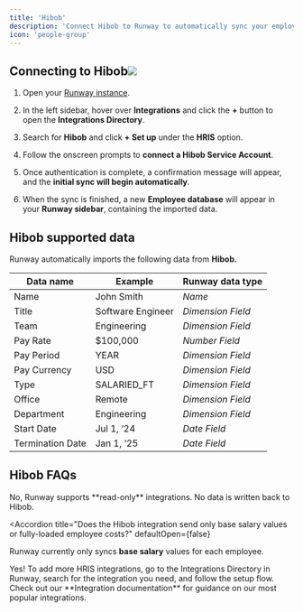 ```yaml
---
title: 'Hibob'
description: 'Connect Hibob to Runway to automatically sync your employee data. Keep your workforce information up to date and easily incorporate headcount and salaries into your financial models.'
icon: 'people-group'
---
```


## Connecting to Hibob![](/images/hibob.png)

1. Open your [Runway instance](https://app.runway.com/).

2. In the left sidebar, hover over **Integrations** and click the **+** button to open the **Integrations Directory**.

3. Search for **Hibob** and click **+ Set up** under the **HRIS** option.

4. Follow the onscreen prompts to **connect a Hibob Service Account**.

5. Once authentication is complete, a confirmation message will appear, and the **initial sync will begin automatically**.

6. When the sync is finished, a new **Employee database** will appear in your **Runway sidebar**, containing the imported data.

## Hibob supported data

Runway automatically imports the following data from **Hibob.**

| Data name        | Example           | Runway data type  |
| ---------------- | ----------------- | ----------------- |
| Name             | John Smith        | _Name_            |
| Title            | Software Engineer | _Dimension Field_ |
| Team             | Engineering       | _Dimension Field_ |
| Pay Rate         | $100,000          | _Number Field_    |
| Pay Period       | YEAR              | _Dimension Field_ |
| Pay Currency     | USD               | _Dimension Field_ |
| Type             | SALARIED_FT       | _Dimension Field_ |
| Office           | Remote            | _Dimension Field_ |
| Department       | Engineering       | _Dimension Field_ |
| Start Date       | Jul 1, ‘24        | _Date Field_      |
| Termination Date | Jan 1, ‘25        | _Date Field_      |

## Hibob FAQs

<Accordion title="Does Runway write data back to Hibob?" defaultOpen={false}>
  No, Runway supports **read-only** integrations. No data is written back to
  Hibob.
</Accordion>

<Accordion
  title="Does the Hibob integration send only base salary values or fully-loaded employee costs?"
  defaultOpen={false}
>
  Runway currently only syncs **base salary** values for each employee.
</Accordion>

<Accordion title="Can I connect additional HRIS sources?" defaultOpen={false}>
  Yes! To add more HRIS integrations, go to the Integrations Directory in
  Runway, search for the integration you need, and follow the setup flow. Check
  out our **Integration documentation** for guidance on our most popular
  integrations.
</Accordion>
